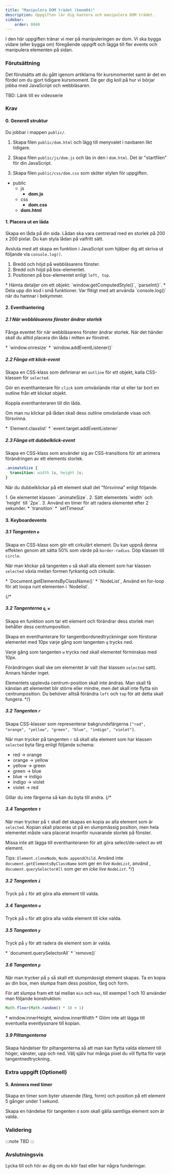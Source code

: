 ```yaml
---
title: "Manipulera DOM trädet (kmom04)" 
description: Uppgiften lär dig hantera och manipulera DOM trädet.
sidebar:
    order: 0040
---
```



I den här uppgiften tränar vi mer på manipuleringen av dom. Vi ska bygga vidare (eller bygga om) föregående uppgift och lägga till fler events och manipulera elementen på sidan.


### Förutsättning

Det förutsätts att du gått igenom artiklarna för kursmomentet samt är det en fördel om du gjort tidigare kursmoment. De ger dig koll på hur vi börjar jobba med JavaScript och webbläsaren.

TBD: Länk till ev videoserie




### Krav


#### 0. Generell struktur

Du jobbar i mappen `public/`. 

1. Skapa filen `public/dom.html` och lägg till menyvalet i navbaren likt tidigare.

2. Skapa filen `public/js/dom.js` och läs in den i `dom.html`. Det är "startfilen" för din JavaScript.

3. Skapa filen `public/css/dom.css` som sköter stylen för uppgiften.

<FileTree>

- public
  - js
    - **dom.js**
  - css
    - **dom.css**
  - **dom.html**

</FileTree>

#### 1. Placera ut en låda

Skapa en låda på din sida. Lådan ska vara centrerad med en storlek på 200 x 200 pixlar. Du kan styla lådan på valfritt sätt.

Avsluta med att skapa en funktion i JavaScript som hjälper dig att skriva ut följande via `console.log()`.

1. Bredd och höjd på webbläsarens fönster.
1. Bredd och höjd på box-elementet.
1. Positionen på box-elementet enligt `left, top`.

<Card title="Tips" icon="star">
* Hämta detaljer om ett objekt: `window.getComputedStyle()`, `parseInt()`.
* Dela upp din kod i små funktioner. Var flitigt med att använda `console.log()` när du hamnar i bekymmer.
</Card>



#### 2. Eventhantering

##### 2.1 När webbläsarens fönster ändrar storlek

Fånga eventet för när webbläsarens fönster ändrar storlek. När det händer skall du alltid placera din låda i mitten av fönstret.

<Card title="Tips" icon="star">
* `window.onresize`
* `window.addEventListener()`
</Card>



##### 2.2 Fånga ett klick-event

Skapa en CSS-klass som definierar en `outline` för ett objekt, kalla CSS-klassen för `selected`.

Gör en eventhanterare för `click` som omväxlande ritar ut eller tar bort en outline från ett klickat objekt.

Koppla eventhanteraren till din låda.

Om man nu klickar på lådan skall dess outline omväxlande visas och försvinna.

<Card title="Tips" icon="star">
* `Element.classlist`
* `event.target.addEventListener`
</Card>



##### 2.3 Fånga ett dubbelklick-event

Skapa en CSS-klass som använder sig av CSS-transitions för att animera förändringen av ett elements storlek.

```css title="css, transition"
.animateSize {
  transition: width 1s, height 1s;
}
```

När du dubbelklickar på ett element skall det "försvinna" enligt följande.

<Steps>
1. Ge elementet klassen `.animateSize`.
2. Sätt elementets `width` och `height` till `2px`.
3. Använd en timer för att radera elementet efter 2 sekunder.
</Steps>

<Card title="Tips" icon="star">
* `transition`
* `setTimeout`
</Card>



#### 3. Keyboardevents

##### 3.1 Tangenten `e`

Skapa en CSS-klass som gör ett cirkulärt element. Du kan uppnå denna effekten genom att sätta 50% som värde på `border-radius`. Döp klassen till `circle`.

När man klickar på tangenten `e` så skall alla element som har klassen `selected` växla mellan formen fyrkantig och cirkulär.

<Card title="Tips" icon="star">
* `Document.getElementsByClassName()`
* `NodeList`, Använd en for-loop för att loopa runt elementen i `Nodelist`.
</Card>
 
{/* 
##### 3.2 Tangenterna `q`, `w`

Skapa en funktion som tar ett element och förändrar dess storlek men behåller dess centrumposition.

Skapa en eventhanterare för tangentbordsnedtryckningar som förstorar elementet med 10px varje gång som tangenten `q` trycks ned.

Varje gång som tangenten `w` trycks ned skall elementet förminskas med 10px.

Förändringen skall ske om elementet är valt (har klassen `selected` satt). Annars händer inget.

Elementets upplevda centrum-position skall inte ändras. Man skall få känslan att elementet blir större eller mindre, men det skall inte flytta sin centrumposition. Du behöver alltså förändra `left` och `top` för att detta skall fungera. */}

##### 3.2 Tangenten `r`

Skapa CSS-klasser som representerar bakgrundsfärgerna `["red", "orange", "yellow", "green", "blue", "indigo", "violet"]`.

När man trycker på tangenten `r` så skall alla element som har klassen `selected` byta färg enligt följande schema:

- red -> orange
- orange -> yellow
- yellow -> green
- green -> blue
- blue -> indigo
- indigo -> violet
- violet -> red

Gillar du inte färgerna så kan du byta till andra.
{/* 
##### 3.4 Tangenten `t`

När man trycker på `t` skall det skapas en kopia av alla element som är `selected`. Kopian skall placeras ut på en slumpmässig position, men hela elementet måste vara placerat innanför nuvarande storlek på fönster.

Missa inte att lägga till eventhanteraren för att göra select/de-select av ett element.

Tips: `Element.cloneNode`, `Node.appendChild`. Använd inte `document.getElementsByClassName` som ger en _live `NodeList`_, använd , `document.querySelectorAll` som ger en _icke live `NodeList`_. */}



##### 3.2 Tangenten `i`

Tryck på `i` för att göra alla element till valda.

##### 3.4 Tangenten `u`

Tryck på `u` för att göra alla valda element till icke valda.

##### 3.5 Tangenten `y`

Tryck på `y` för att radera de element som är valda.

<Card title="Tips" icon="star">
* `document.querySelectorAll`
* `remove()`
</Card>


##### 3.6 Tangenten `p`

När man trycker på `p` så skall ett slumpmässigt element skapas. Ta en kopia av din box, men slumpa fram dess position, färg och form.

För att slumpa fram ett tal mellan `min` och `max`, till exempel 1 och 10 använder man följande konstruktion:

```js title="js random"
Math.floor(Math.random() * 10 + 1)
```
<Card title="Tips" icon="star">
* window.innerHeight, window.innerWidth
* Glöm inte att lägga till eventuella eventlyssnare till kopian. 
</Card>

##### 3.9 Piltangenterna

Skapa händelser för piltangenterna så att man kan flytta valda element till höger, vänster, upp och ned. Välj själv hur många pixel du vill flytta för varje tangentnedtryckning.



### Extra uppgift (Optionell)

#### 5. Animera med timer

Skapa en timer som byter utseende (färg, form) och position på ett element 5 gånger under 1 sekund.

Skapa en händelse för tangenten `d` som skall gälla samtliga element som är valda.

### Validering

:::note
TBD
:::


### Avslutningsvis

Lycka till och hör av dig om du kör fast eller har några funderingar.





